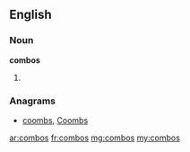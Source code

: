==English==

===Noun===
'''combos'''

# {{plural of|[[combo]]}}

===Anagrams===
* {{alphagram|bcmoos}} [[coombs#English|coombs]], [[Coombs#English|Coombs]]

[[ar:combos]]
[[fr:combos]]
[[mg:combos]]
[[my:combos]]
